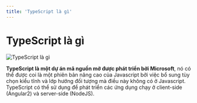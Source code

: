 ```yaml
---
title: 'TypeScript là gì'
---
```


# TypeScript là gì

![TypeScript là gì](/static/media/typescript.jpg)

**TypeScript là một dự án mã nguồn mở được phát triển bởi Microsoft**, nó có thể được coi là một phiên bản nâng cao của Javascript bởi việc bổ sung tùy chọn kiểu tĩnh và lớp hướng đối tượng mà điều này không có ở Javascript. TypeScript có thể sử dụng để phát triển các ứng dụng chạy ở client-side (Angular2) và server-side (NodeJS).
